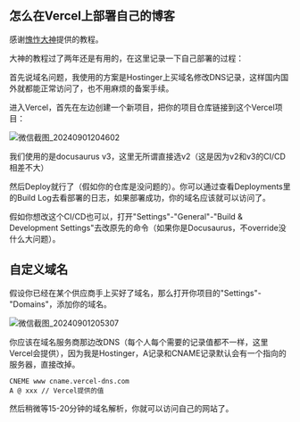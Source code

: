 
<WordCount>

## 怎么在Vercel上部署自己的博客

感谢[愧怍大神](https://kuizuo.cn/docs/docusaurus-deploy)提供的教程。

大神的教程过了两年还是有用的，在这里记录一下自己部署的过程：

首先说域名问题，我使用的方案是Hostinger上买域名修改DNS记录，这样国内国外就都能正常访问了，也不用麻烦的备案手续。

进入Vercel，首先在左边创建一个新项目，把你的项目仓库链接到这个Vercel项目：

![微信截图_20240901204602](https://github.com/user-attachments/assets/ee8e87ac-155e-4e4f-aab0-3511c98c4808)

我们使用的是docusaurus v3，这里无所谓直接选v2（这是因为v2和v3的CI/CD相差不大）

然后Deploy就行了（假如你的仓库是没问题的）。你可以通过查看Deployments里的Build Log去看部署的日志，如果部署成功，你的域名应该就可以访问了。

假如你想改这个CI/CD也可以，打开"Settings"-"General"-"Build & Development Settings"去改原先的命令（如果你是Docusaurus，不override没什么大问题）。

## 自定义域名

假设你已经在某个供应商手上买好了域名，那么打开你项目的"Settings"-"Domains"，添加你的域名。

![微信截图_20240901205307](https://github.com/user-attachments/assets/b9a3e9f1-0a78-4a16-9776-6042316639a3)

你应该在域名服务商那边改DNS（每个人每个需要的记录值都不一样，这里Vercel会提供），因为我是Hostinger，A记录和CNAME记录默认会有一个指向的服务器，直接改掉。

```
CNEME www cname.vercel-dns.com
A @ xxx // Vercel提供的值
```

然后稍微等15-20分钟的域名解析，你就可以访问自己的网站了。



</WordCount>